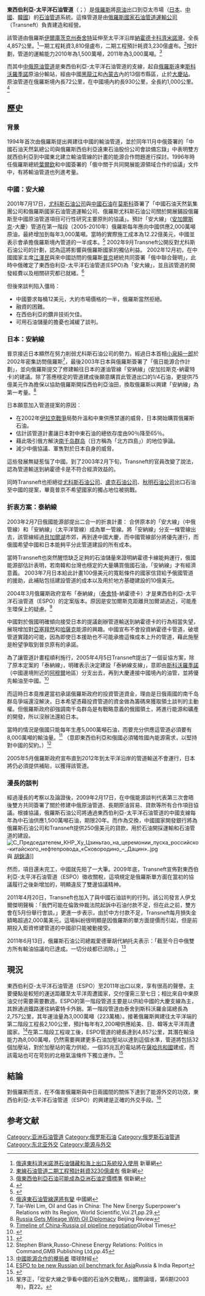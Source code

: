 {{refimprove|time=2017-03-10T07:23:57+00:00}}
{{review|time=2017-03-10T07:23:57+00:00}}
{{Infobox pipeline
| name        = 東西伯利亞-太平洋油管
| type        = 石油
| map         = 
| map_caption = Location of Eastern Siberia – Pacific Ocean oil pipeline
| country     = [[俄羅斯|俄羅斯]]
| coordinates = 
| photo       = 
| caption     =
| operator    = {{link-en|Transneft|Transneft}}
| partners    =
| length_km   = 4857
| discharge   = 1,600,000桶/天<br>(~8.0×107 t/a)
| direction   = 西—東
| start       = [[泰舍特|泰舍特]]
| finish      = 科濟米諾灣（Kozmino）<br/>[[大慶市|大慶市]] ([[中國|中國]])
| est         = 2009 (Phase 1)<br/>2012 (Phase 2)<ref name=rian251212>{{cite news
 |url= http://en.ria.ru/business/20121225/178383064.html
 |title= Russia Launches Second Leg of Pacific Oil Pipeline
 |agency= [[RIA_Novosti|RIA Novosti]]
 |date= 2012-12-25
 |accessdate= 2014-03-29
 |archive-date= 2014-07-25
 |archive-url= https://web.archive.org/web/20140725065542/http://en.ria.ru/business/20121225/178383064.html
 }}</ref>
| through     = 卡扎钦斯科耶（Kazachinskoye）<br/>[[斯科沃羅季諾|斯科沃羅季諾]]
| par         = [[西伯利亞力量|西伯利亞力量]]<br>天然氣管
}}
'''東西伯利亞-太平洋石油管道'''（{{lang-ru|Нефтепровод Восточная Сибирь - Тихий океан, ВСТО}}；{{lang-en|The Eastern Siberia–Pacific Ocean oil pipeline, ESPO}}）是[[俄羅斯|俄羅斯]]將[[原油|原油]]出口到亞太市場（[[日本|日本]]、[[中國|中國]]、[[韓國|韓國]]）的[[石油管道|石油管道]]系統。這條管道是由[[俄羅斯國家石油管道運輸公司|俄羅斯國家石油管道運輸公司]]（Transneft）負責建造和經營。

該管道由俄羅斯[[伊爾庫茨克州|伊爾庫茨克州]][[泰舍特|泰舍特]]延伸至太平洋沿岸[[納霍德卡|納霍德卡]][[科濟米諾灣|科濟米諾灣]]，全長4,857公里。<ref>[http://news.xinhuanet.com/world/2009-12/29/content_12719607.htm 俄遠東科濟米諾港石油儲藏和海上出口系統投入使用] {{Wayback|url=http://news.xinhuanet.com/world/2009-12/29/content_12719607.htm |date=20170312051752 }}新華網</ref>一期工程耗資3,810億盧布，二期工程預計耗資3,230億盧布。<ref>[http://rusnews.cn/eguoxinwen/eluosi_caijing/20100504/42779623.html 東線石油管道二期工程預計耗資3230億盧布] {{Wayback|url=http://rusnews.cn/eguoxinwen/eluosi_caijing/20100504/42779623.html |date=20100620231407 }}俄新網</ref>按計劃，管道的運輸能力2010年為1,500萬噸，2011年為3,000萬噸。<ref>[http://rusnews.cn/xinwentoushi/20100524/42793832.html 俄東西伯利亞石油可能成為亞洲石油定價標準] {{Wayback|url=http://rusnews.cn/xinwentoushi/20100524/42793832.html |date=20100602232420 }}俄新網</ref>

而其中[[中俄原油管道|中俄原油管道]]是東西伯利亞-太平洋石油管道的支線，起自[[俄羅斯|俄羅斯]]遠東[[斯科沃羅季諾|斯科沃羅季諾]]原油分輸站，經由中國[[黑龍江省|黑龍江]]和[[內蒙古自治區|內蒙古]]內的13個市縣區，止於[[大慶|大慶站]]。原油管道在俄羅斯境內長72公里，在中國境內約長930公里，全長約1,000公里。<ref name="中俄原油管道俄境內段開通原油年內供給中國">{{cite news
 |url = http://news.sina.com.cn/c/2010-08-30/081920999686.shtml
 |title = 中俄原油管道俄境內段開通原油年內供給中國
 |publisher = 新浪网
 |accessdate = 2010-08-31
 |archive-date = 2020-11-04
 |archive-url = https://web.archive.org/web/20201104150426/http://news.sina.com.cn/c/2010-08-30/081920999686.shtml
 |dead-url = no
 }}</ref>

==歷史==
===背景===
1994年首次由俄羅斯提出興建往中國的輸油管道，並於同年11月中俄簽署的「中國石油天然氣總公司與俄羅斯西伯利亞遠東石油股份公司會談備忘錄」中表明雙方就西伯利亞到中國東北建立輸油管線的計畫的能源合作問題進行探討。1996年時任俄羅斯總統[[葉爾欽|葉爾欽]]和中國簽署的「俄中關于共同開展能源領域合作的協議」文件中，有將輸油管道也列進考量。

===中國：安大線===
2001年7月17日，[[尤科斯石油公司|尤科斯石油公司]]與[[中國石油|中國石油]]在[[莫斯科|莫斯科]]簽署了「中國石油天然氣集團公司和俄羅斯國家石油管道運輸公司、俄羅斯尤科斯石油公司關於開展鋪設俄羅斯至中國原油管道項目可行性研究主要原則的協議」。預計「安大線」（[[安加爾斯克|安加爾斯克]]-大慶）管道在第一階段（2005-2010年）俄羅斯每年應向中國供應2,000萬噸原油，最終增加到每年3,000萬噸。當時的實際施工成本為12.22億美元，中國並表示會承擔俄羅斯境內管道的一半成本。<ref name=asian1>{{cite news
 |url= http://www.atimes.com/atimes/Central_Asia/GD29Ag01.html
 |title= China beats Japan in Russian pipeline race
 |newspaper= Asia Times
 |accessdate= 2014-06-24
 |archive-date= 2005-04-29
 |archive-url= https://web.archive.org/web/20050429060311/http://atimes.com/atimes/Central_Asia/GD29Ag01.html
 }}</ref> 
2002年9月Transneft公開反對尤科斯石油公司的計劃，認為這將影響與俄羅斯國家的獨佔利益。
2002年12月初，在中國國家主席[[江澤民|江澤民]]與來中國訪問的俄羅斯[[普京|普京]]總統共同簽署「俄中聯合聲明」，此時中俄確定了東西伯利亞-太平洋石油管道(ESPO)為「安大線」，並且該管道的開發經費以及相關研究都已就緒。<ref>[http://big5.china.com.cn/chinese/kuaixun/294551.htm 俄遠東石油管線還將有變] {{Wayback|url=http://big5.china.com.cn/chinese/kuaixun/294551.htm |date=20160305032145 }}中國網</ref>

但後來談判陷入僵局：
*中國要求每桶12美元，大約市場價格的一半，俄羅斯當然拒絕。
*融資的困難。
*在西伯利亞的鑽井技術欠佳。
*可用石油儲量的擔憂也減緩了談判。

===日本：安納線===
普京接近日本顯然在努力削弱尤科斯石油公司的勢力。經過日本首相[[小泉純一郎|小泉純一郎]]於2002年密集訪問俄羅斯<ref> Tai-Wei Lim, Oil and Gas in China: The New Energy Superpower's Relations with Its Region, World Scientific,Vol.21,pp.29.</ref>，最後2003年日本與俄羅斯簽署了「俄日能源合作計劃」，並向俄羅斯提交了修建輸往日本的運油管線「安納線」(安加拉斯克-納霍特卡)的建議。除了答應穩定的管道建成後願意購買此管道出口的1/4石油，更提供75億美元作為擔保以協助俄羅斯開採西伯利亞油田，換取俄羅斯以興建「安納線」為第一考量。<ref>[http://www.bjreview.cn/EN/05-05-e/World-2005-3.htm Russia Gets Mileage With Oil Diplomacy] {{Wayback|url=http://www.bjreview.cn/EN/05-05-e/World-2005-3.htm |date=20190219175427 }}Beijing Review</ref>

日本願意加入管道提案的原因：
*在2002年[[伊拉克戰爭|伊拉克戰爭]]局勢升溫和中東供應禁運的威脅，日本開始購買俄羅斯石油。
*估計該管道計畫讓日本對中東石油的總依存度由90％降至65％。
*藉此吸引俄方解決[[南千岛群岛|南千岛群岛]]（日方稱為「北方四島」）的地位爭論。
*減少中俄協議、軍售對於日本自身的威脅。

這些發展無疑惹惱了中國。到了2003年2月下旬，Transneft的官員改變了說法，認為管道輸送到納霍德卡是不符合經濟效益的。

同時Transneft也拒絕從[[尤科斯石油公司|尤科斯石油公司]]、[[盧克石油公司|盧克石油公司]]、[[秋明石油公司|秋明石油公司]]出口石油至中國的提案，畢竟普京不希望國家的獨占地位被挑戰。

===折衷方案：泰納線===
2003年2月7日俄國能源部提出二合一的折衷計畫：
合併原本的「安大線」（中俄管線）和「安納線」（太平洋管線）成為單一管線。將「安納線」分支一條管線出去，該管線經過[[貝加爾湖|貝加爾湖]]市郊，再到達中國大慶，而中國管線部分將優先運行，而俄國希望中國和日本能夠平分此管道建設的所有成本。

當時Transneft也突然醒悟缺乏足夠的石油儲量來證明納霍德卡線能夠運行，俄國能源部估計表明，若南韓和台灣也穩定的大量購買俄國石油，「安納線」才有經濟意義。
2003年7月日本給此計畫100億美元的寬鬆條件的國家信貸給予俄國管道的援助，此補貼包括建設管道的成本以及用於地方基礎建設的10億美元。

2004年3月俄羅斯政府宣布「泰納線」（[[泰舍特|泰舍特]]-納霍德卡）才是東西伯利亞-太平洋石油管道（ESPO）的定案版本。原因是安加爾斯克距離貝加爾湖過近，可能產生環保上的疑慮。<ref>[http://www.globaltimes.cn/business/Business_News/2009-05/431381.html  Timeline of China-Russia oil pipeline negotiation]{{dead link|date=2017年11月 |bot=InternetArchiveBot |fix-attempted=yes }}Global Times</ref>

中國對於俄國明確傾向接受日本的提議創辦管道輸送到納霍德卡的行為相當失望，展現增加對[[亞塞拜然|亞塞拜然]]和[[哈薩克|哈薩克]]能源的興趣。中國宣布不會投資納霍德卡管道，破壞管道實踐的可能，因為即使日本援助也不可能承擔這條成本上升的管道，藉此施壓是盼望爭取到普京原有的承諾。

為了讓管道計畫程順利施行，2005年4月5日Transneft提出了一個妥協方案，除了原本定案的「泰納線」，明確表示決定建設「泰納線支線」，意即由[[斯科沃羅季諾|斯科沃羅季諾]]（中國邊境附近的[[阿穆爾|阿穆爾]]地區）分支出去，再到大慶連接中國境內的油管，並將優先輸油至中國。<ref name=upstream2>{{cite news
 |url= http://www.upstreamonline.com/incoming/article135430.ece
 |title= Russia-China pipeline progressing
 |newspaper= Upstream Online
 |accessdate= 2014-06-24
 |archive-date= 2012-02-09
 |archive-url= https://web.archive.org/web/20120209120627/http://www.upstreamonline.com/incoming/article135430.ece
 }}</ref>

而這時日本竟推遲當初承諾俄羅斯政府的投資管道資金，理由是日俄兩國的南千岛群岛爭端還沒解決，日本希望憑藉投資管道的資金做為籌碼來獲取領土談判的主動權。但俄羅斯政府卻強調南千岛群岛是有戰略意義的俄國領土，將進行能源和礦產的開發，所以沒辦法還給日本。

當時的情況是俄國只能每年生產5,000萬噸石油，而要充分供應這管道必須要有8,000萬噸的輸油量。<ref>{{cite news
 |url= http://www.atimes.com/atimes/China_Business/JK01Cb01.html
 |title= China ties up Russia's crude - again
 |newspaper= Asia Times
 |accessdate= 2014-06-24
 |archive-date= 2008-12-04
 |archive-url= https://web.archive.org/web/20081204012117/http://www.atimes.com/atimes/China_Business/JK01Cb01.html
 }}</ref> （意即東西伯利亞和俄國必須犧牲國內能源需求，以堅持對中國的契約。）<ref>Stephen Blank,Russo-Chinese Energy Relations: Politics in Command,GMB Publishing Ltd,pp.45</ref>

2005年5月俄羅斯政府宣布直到2012年到太平洋沿岸的管道輸送不會運行，日本將仍必須提供補貼，以獲得該管道。

===漫長的談判===
經過漫長的考察以及論證後，2009年2月17日，在中俄能源談判代表第三次會晤後雙方共同簽署了關於修建中俄原油管道、長期原油貿易、貸款等所有合作項目協議。根據協議，俄羅斯石油公司將通過東西伯利亞-太平洋石油管道的中國支線每年為中石油供應1,500萬噸石油，期限20年。而作為交換，中國國家開發銀行將為俄羅斯石油公司和Transneft提供250億美元的貸款，用於石油開採運輸和石油管道的建設。[[File:С_Председателем_КНР_Ху_Цзиньтао_на_церемонии_пуска_российско-китайского_нефтепровода_«Сковородино_–_Дацин»..jpg|thumb]] 與 [[胡錦濤|胡錦濤]]]]

然而，項目還未完工，中國就先賠了一大筆。2009年底，Transneft宣佈對東西伯利亞-太平洋石油管道（ESPO）徵收關稅，這項規定是俄羅斯單方面在當初的協議履行之後新增加的，明顯違反了雙邊協議精神。

2011年4月20日，Transneft也加入了與中國石油談判的行列。該公司發言人伊戈爾傑明聲稱：「我們可能在倫敦仲裁法院起訴中石油付款不足，但在此之前，雙方會在5月份舉行會談。」更進一步表示，由於中方付款不足，Transneft每月損失金額略超過2,000萬美元。這場糾紛很明顯是因俄羅斯的單方面提價而引起，但是前期投入鉅資修建管道的中國卻只能被動接受。

2011年6月13日，俄羅斯石油公司總裁愛德華胡代納托夫表示：「截至今日中俄雙方所有輸油協議均已達成。一切分歧都已消除。」<ref>[http://blog.ce.cn/html/20/136220-1749682.html 中國能源合作的攪局者] {{Webarchive|url=https://archive.is/20160518031151/http://blog.ce.cn/html/20/136220-1749682.html |date=2016-05-18 }}環球財經</ref>

==現況==
東西伯利亞-太平洋石油管道（ESPO）至2011年出口以來，享有很高的聲譽。主要優點是較短的運送距離至太平洋周遭國家，交付僅需三至七日；相比來自中東原油交付需要需要數週。ESPO的第一階段管道主要是以供給中國的大慶支線為主，其餘通過鐵路運往納霍特卡外銷。第一階段管道由泰舍到斯科沃羅金諾總長為2,757公里，其年運油量為3,000萬噸（223萬桶）。接著俄羅斯興建往太平洋端的第二階段工程長2,100公里，預計每年有2,200噸供應給美、日、韓等太平洋周遭國家。<ref>[http://indrus.in/articles/2012/11/23/espo_to_be_new_russian_oil_benchmark_for_asia_19287.html ESPO to be new Russian oil benchmark for Asia]Russia & India Report</ref>在第二階段工程竣工後，ESPO管道的總長達到4,857公里，其潛在輸油能力為8,000萬噸，仍然需要興建更多石油加壓站以達到這個水準，管道將包括32個加壓站，對於加壓站的電力供給，一個35兆瓦的電站將在[[薩哈共和國|薩哈共和國]]建成，而該電站也可在苛刻的北極氣溫條件下獨立運作。<ref name=downstream1>{{cite news
 |url=http://www.downstreamtoday.com/news/article.aspx?a_id=7107
 |title=Wartsila Announces Major Contracts for 2007
 |publisher=Downstream Today
 |accessdate=2014-06-21
 |archive-date=2012-08-14
 |archive-url=https://web.archive.org/web/20120814091413/http://www.downstreamtoday.com/(S(5ifbccexl1iwwn45ee43vb2k))/news/article.aspx?a_id=7107
 }}</ref>

==結論==
對俄羅斯而言，在不傷害俄羅斯與中日兩國間的關係下達到了能源外交的功效，東西伯利亞-太平洋石油管道（ESPO）的興建是正確的外交手段。<ref>鞏序正，「從安大線之爭看中國的石油外交戰略」，國際論壇，第6期(2003年)，頁22。</ref>

==参考文献==
{{Reflist|2}}

[[Category:亚洲石油管道|Category:亚洲石油管道]]
[[Category:俄罗斯石油|Category:俄罗斯石油]]
[[Category:俄罗斯石油管道|Category:俄罗斯石油管道]]
[[Category:东北亚外交|Category:东北亚外交]]
[[Category:能源与外交|Category:能源与外交]]